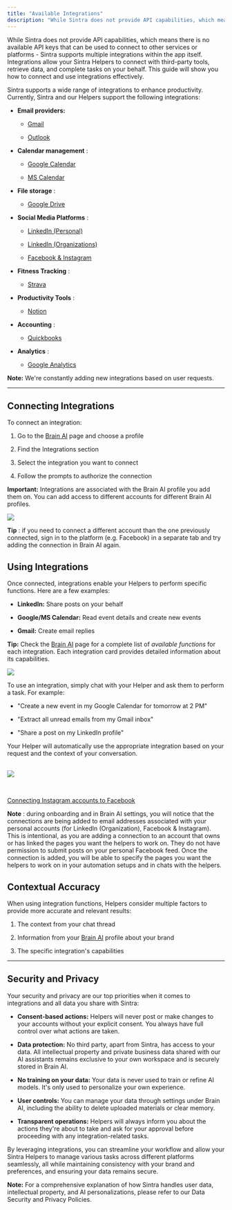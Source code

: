 ```yaml
---
title: "Available Integrations"
description: "While Sintra does not provide API capabilities, which means there is no available API keys that can be used to connect to other services or platforms - Sintr..."
---
```


While Sintra does not provide API capabilities, which means there is no available API keys that can be used to connect to other services or platforms - Sintra supports multiple integrations within the app itself. Integrations allow your Sintra Helpers to connect with third-party tools, retrieve data, and complete tasks on your behalf. This guide will show you how to connect and use integrations effectively. 


Sintra supports a wide range of integrations to enhance productivity. Currently, Sintra and our Helpers support the following integrations:

  * **Email providers:**

    * [Gmail](https://intercom.help/sintralabs/en/articles/10383940-integrating-your-gmail-google-calendar-or-google-drive-account-in-brain-ai)

    * [Outlook](https://intercom.help/sintralabs/en/articles/10383990-integrating-your-microsoft-account-in-brain-ai)

  * **Calendar management** : 

    * [Google Calendar](https://intercom.help/sintralabs/en/articles/10383940-integrating-your-gmail-google-calendar-or-google-drive-account-in-brain-ai)

    * [MS Calendar](https://intercom.help/sintralabs/en/articles/10383990-integrating-your-microsoft-account-in-brain-ai)

  * **File storage** : 

    * [Google Drive](https://intercom.help/sintralabs/en/articles/10383940-integrating-your-gmail-google-calendar-or-google-drive-account-in-brain-ai)

  * **Social Media Platforms** : 

    * [LinkedIn (Personal)](https://intercom.help/sintralabs/en/articles/10383803-integrating-your-linkedin-personal-account-in-brain-ai)

    * [LinkedIn (Organizations)](https://intercom.help/sintralabs/en/articles/10383905-integrating-your-linkedin-organization-account-in-brain-ai)

    * [Facebook & Instagram](https://intercom.help/sintralabs/en/articles/10384189-integrating-your-facebook-instagram-account-in-brain-ai)

  * **Fitness Tracking** :

    * [Strava](https://intercom.help/sintralabs/en/articles/10384069-integrating-your-strava-account-in-brain-ai)

  * **Productivity Tools** : 

    * [Notion](https://intercom.help/sintralabs/en/articles/10384026-integrating-your-notion-account-in-brain-ai)

  * **Accounting** : 

    * [Quickbooks](https://help.sintra.ai/en/articles/10692995-integrating-your-quickbooks-account-to-sintra)

  * **Analytics** : 

    * [Google Analytics](https://help.sintra.ai/en/articles/10383940-integrating-your-google-account-to-sintra)




**Note:** We're constantly adding new integrations based on user requests.

* * *

## Connecting Integrations

To connect an integration:

  1. Go to the [Brain AI](https://app.sintra.ai/brain) page and choose a profile

  2. Find the Integrations section

  3. Select the integration you want to connect

  4. Follow the prompts to authorize the connection




**Important:** Integrations are associated with the Brain AI profile you add them on. You can add access to different accounts for different Brain AI profiles.

![](https://downloads.intercomcdn.com/i/o/s36tbegb/1241155056/f5b57385e7e84532b53a991642f6/image.png?expires=1754573400&signature=6d81086d67f99e6aa79222ccd22e646b029c2111d76fb448c35d8ca0ef826ffc&req=dSIjF8h7mIFaX%2FMW1HO4zTHzS0OVsN79BFrztnseae4wWlbLlCldSQJbur%2BD%0AJKtz%0A)

**Tip** : if you need to connect a different account than the one previously connected, sign in to the platform (e.g. Facebook) in a separate tab and try adding the connection in Brain AI again.

## Using Integrations

Once connected, integrations enable your Helpers to perform specific functions. Here are a few examples:

  * **LinkedIn:** Share posts on your behalf

  * **Google/MS Calendar:** Read event details and create new events

  * **Gmail:** Create email replies 




**Tip:** Check the [Brain AI](https://app.sintra.ai/brain) page for a complete list of _available functions_ for each integration. Each integration card provides detailed information about its capabilities.

![](https://downloads.intercomcdn.com/i/o/s36tbegb/1241155742/1c03d2390376e2c272e60707e26a/image.png?expires=1754573400&signature=31b7aec6d076408c72c897d980e56af610cb630729b5c9f2b2b2a5032ec9992f&req=dSIjF8h7mIZbW%2FMW1HO4zbOzjhagju49EHOY%2FoZplSrW7YspCfEo0MzZe%2BM4%0AOcSY%0A)

  
To use an integration, simply chat with your Helper and ask them to perform a task. For example:

  * "Create a new event in my Google Calendar for tomorrow at 2 PM"

  * "Extract all unread emails from my Gmail inbox"

  * "Share a post on my LinkedIn profile"




Your Helper will automatically use the appropriate integration based on your request and the context of your conversation.  
​

![](https://downloads.intercomcdn.com/i/o/s36tbegb/1241160674/016b59541cd95554385c66e9a56d/image.png?expires=1754573400&signature=8f33536d7cb7df1f06e6ea13b0fb0d74fe1fa3818273f9c1df02eaa8c0db9b2a&req=dSIjF8h4nYdYXfMW1HO4zRI%2BdPE1OeveO74hrt2IX6KL2%2BQjR4MBYVWtWfTG%0Arkqm%0A)

  
​

[Connecting Instagram accounts to Facebook](https://www.facebook.com/business/help/connect-instagram-to-page)

**Note** : during onboarding and in Brain AI settings, you will notice that the connections are being added to email addresses associated with your personal accounts (for LinkedIn (Organization), Facebook & Instagram). This is intentional, as you are adding a connection to an account that owns or has linked the pages you want the helpers to work on. They do not have permission to submit posts on your personal Facebook feed. Once the connection is added, you will be able to specify the pages you want the helpers to work on in your automation setups and in chats with the helpers.

## Contextual Accuracy

When using integration functions, Helpers consider multiple factors to provide more accurate and relevant results:

  1. The context from your chat thread

  2. Information from your [Brain AI](https://intercom.help/sintralabs/en/articles/9607409-brain-ai-explained) profile about your brand

  3. The specific integration's capabilities




* * *

## Security and Privacy

Your security and privacy are our top priorities when it comes to integrations and all data you share with Sintra:

  * **Consent-based actions:** Helpers will never post or make changes to your accounts without your explicit consent. You always have full control over what actions are taken.

  * **Data protection:** No third party, apart from Sintra, has access to your data. All intellectual property and private business data shared with our AI assistants remains exclusive to your own workspace and is securely stored in Brain AI.

  * **No training on your data:** Your data is never used to train or refine AI models. It's only used to personalize your own experience.

  * **User controls:** You can manage your data through settings under Brain AI, including the ability to delete uploaded materials or clear memory.

  * **Transparent operations:** Helpers will always inform you about the actions they're about to take and ask for your approval before proceeding with any integration-related tasks.




By leveraging integrations, you can streamline your workflow and allow your Sintra Helpers to manage various tasks across different platforms seamlessly, all while maintaining consistency with your brand and preferences, and ensuring your data remains secure. 

**Note:** For a comprehensive explanation of how Sintra handles user data, intellectual property, and AI personalizations, please refer to our Data Security and Privacy Policies.